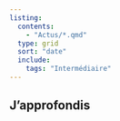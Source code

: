 ```yaml
---
listing:
  contents: 
    - "Actus/*.qmd"
  type: grid
  sort: "date"  
  include:
    tags: "Intermédiaire"
---
```


## J'approfondis